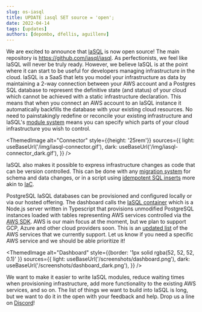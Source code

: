 ```yaml
---
slug: os-iasql
title: UPDATE iasql SET source = 'open';
date: 2022-04-14
tags: [updates]
authors: [depombo, dfellis, aguillenv]
---
```



We are excited to announce that [IaSQL](https://iasql.com) is now open source! The main repository is https://github.com/iasql/iasql. As perfectionists, we feel like IaSQL will never be truly ready. However, we believe IaSQL is at the point where it can start to be useful for developers managing infrastructure in the cloud. IaSQL is a SaaS that lets you model your infrastructure as data by maintaining a 2-way connection between your AWS account and a Postgres SQL database to represent the definitive state (and status) of your cloud which cannot be achieved with a static infrastructure declaration. This means that when you connect an AWS account to an IaSQL instance it automatically backfills the database with your existing cloud resources. No need to painstakingly redefine or reconcile your existing infrastructure and IaSQL's [module system](https://docs.iasql.com/module/) means you can specify which parts of your cloud infrastructure you wish to control.

<ThemedImage
  alt="Connector"
  style={{height: '25rem'}}
  sources={{
    light: useBaseUrl('/img/iasql-connector.gif'),
    dark: useBaseUrl('/img/iasql-connector_dark.gif'),
  }}
/>

IaSQL also makes it possible to express infrastructure changes as code that can be version controlled. This can be done with any [migration system](https://en.wikipedia.org/wiki/Schema_migration) for schema and data changes, or in a script using [idempotent SQL inserts](https://www.prisma.io/dataguide/postgresql/inserting-and-modifying-data/insert-on-conflict) more akin to [IaC](https://en.wikipedia.org/wiki/Infrastructure_as_code).

PostgreSQL IaSQL databases can be provisioned and configured locally or via our hosted offering. The dashboard calls the [IaSQL container](https://github.com/iasql/iasql) which is a Node.js server written in Typescript that provisions unmodified PostgreSQL instances loaded with tables representing AWS services controlled via the [AWS SDK](https://www.npmjs.com/package/aws-sdk). AWS is our main focus at the moment, but we plan to support GCP, Azure and other cloud providers soon. This is an [updated list](https://github.com/iasql/iasql#cloud-providers) of the AWS services that we currently support. Let us know if you need a specific AWS service and we should be able prioritize it!

<ThemedImage
  alt="Dashboard"
  style={{border: '1px solid rgba(52, 52, 52, 0.1)' }}
  sources={{
    light: useBaseUrl('/screenshots/dashboard.png'),
    dark: useBaseUrl('/screenshots/dashboard_dark.png'),
  }}
/>


We want to make it easier to write IaSQL modules, reduce waiting times when provisioning infrastructure, add more functionality to the existing AWS services, and so on. The list of things we want to build into IaSQL is long, but we want to do it in the open with your feedback and help. Drop us a line on [Discord](https://discord.com/invite/machGGczea)!